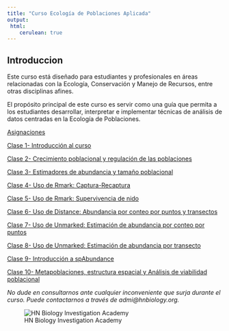 ---
title: "Curso Ecología de Poblaciones Aplicada"
output:
 html:
    cerulean: true
---

## Introduccion

Este curso está diseñado para estudiantes y profesionales en áreas relacionadas con la Ecología, Conservación y Manejo de Recursos, entre otras disciplinas afines.

El propósito principal de este curso es servir como una guía que permita a los estudiantes desarrollar, interpretar e implementar técnicas de análisis de datos centradas en la Ecología de Poblaciones.

[Asignaciones](Asiganciones.html)

[Clase 1- Introducción al curso](Clase1.html)

[Clase 2- Crecimiento poblacional y regulación de las poblaciones](Clase2.html)

[Clase 3- Estimadores de abundancia y tamaño poblacional](Clase3.html)

[Clase 4- Uso de Rmark: Captura-Recaptura](Clase4.html)

[Clase 5- Uso de Rmark: Supervivencia de nido](Clase5.html)

[Clase 6- Uso de Distance: Abundancia por conteo por puntos y transectos](Clase6.html)

[Clase 7- Uso de Unmarked: Estimación de abundancia por conteo por puntos](Clase7.html)

[Clase 8- Uso de Unmarked: Estimación de abundancia por transecto](Clase8.html)

[Clase 9- Introducción a spAbundance](Clase9.html)

[Clase 10- Metapoblaciones, estructura espacial y Análisis de viabilidad poblacional](Clase10.html)


*No dude en consultarnos ante cualquier inconveniente que surja durante el curso. Puede contactarnos a través de admi@hnbiology.org.*


![HN Biology Investigation Academy](HN%20Cursos%20publicidad/HN%20Biology%20Inv%20large.jpg)

